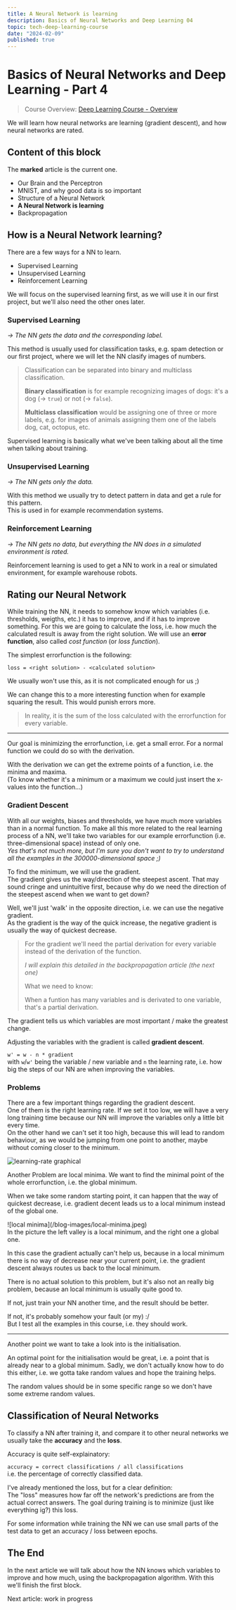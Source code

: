 ```yaml
---
title: A Neural Network is learning
description: Basics of Neural Networks and Deep Learning 04
topic: tech-deep-learning-course
date: "2024-02-09"
published: true
---
```


# Basics of Neural Networks and Deep Learning - Part 4

> Course Overview: [Deep Learning Course - Overview](/blog/deep-learning-course)

We will learn how neural networks are learning (gradient descent),
and how neural networks are rated.

## Content of this block
The **marked** article is the current one.

- Our Brain and the Perceptron
- MNIST, and why good data is so important
- Structure of a Neural Network
- **A Neural Network is learning**
- Backpropagation

## How is a Neural Network learning?

There are a few ways for a NN to learn.
 - Supervised Learning
 - Unsupervised Learning
 - Reinforcement Learning

We will focus on the supervised learning first, 
as we will use it in our first project, 
but we'll also need the other ones later.

### Supervised Learning

*-> The NN gets the data and the corresponding label.*

This method is usually used for classification tasks, 
e.g. spam detection or our first project, 
where we will let the NN clasify images of numbers.

> Classification can be separated into binary and multiclass classification.
>
> **Binary classification** is for example recognizing images of dogs:
> it's a dog (-> `true`) or not (-> `false`).
>
> **Multiclass classification** would be assigning one of three or more labels,
> e.g. for images of animals assigning them one of the labels dog, cat, octopus, etc.

Supervised learning is basically what we've been talking about all the time when talking about training.

### Unsupervised Learning

*-> The NN gets only the data.*

With this method we usually try to detect pattern in data 
and get a rule for this pattern.  
This is used in for example recommendation systems. 

### Reinforcement Learning

*-> The NN gets no data, but everything the NN does in a simulated environment is rated.*

Reinforcement learning is used to get a NN to work in a real or simulated environment,
for example warehouse robots.

## Rating our Neural Network

While training the NN, it needs to somehow know which variables (i.e. thresholds, weigths, etc.) it has to improve, 
and if it has to improve something.
For this we are going to calculate the loss,
i.e. how much the calculated result is away from the right solution.
We will use an **error function**, also called *cost function* (or *loss function*).

The simplest errorfunction is the following:

`loss = <right solution> - <calculated solution>`

We usually won't use this, as it is not complicated enough for us ;)

We can change this to a more interesting function when for example squaring the result.
This would punish errors more.

> In reality, it is the sum of the loss calculated with the errorfunction for every variable.

---

Our goal is minimizing the errorfunction, i.e. get a small error.
For a normal function we could do so with the derivation.

With the derivation we can get the extreme points of a function, 
i.e. the minima and maxima.  
(To know whether it's a minimum or a maximum we could just insert the x-values into the function...)

### Gradient Descent

With all our weights, biases and thresholds, we have much more variables than in a normal function.
To make all this more related to the real learning process of a NN, 
we'll take two variables for our example errorfunction (i.e. three-dimensional space)
instead of only one.  
*Yes that's not much more, but I'm sure you don't want to try to understand all the examples in the 300000-dimensional space ;)*

To find the minimum, we will use the gradient.  
The gradient gives us the way/direction of the steepest ascent.
That may sound cringe and unintuitive first, 
because why do we need the direction of the steepest ascend when we want to get down?

Well, we'll just 'walk' in the opposite direction, 
i.e. we can use the negative gradient.  
As the gradient is the way of the quick increase, the negative gradient is usually the way of quickest decrease.

> For the gradient we'll need the partial derivation for every variable instead of the derivation of the function.
>
> *I will explain this detailed in the backpropagation article (the next one)*
>
> What we need to know:
>
> When a funtion has many variables and is derivated to one variable, that's a partial derivation.

The gradient tells us which variables are most important / make the greatest change.

Adjusting the variables with the gradient is called **gradient descent**.

`w' = w - n * gradient`  
with `w`/`w'` being the variable / new variable and `n` the learning rate, 
i.e. how big the steps of our NN are when improving the variables.


### Problems

There are a few important things regarding the gradient descent.  
One of them is the right learning rate.
If we set it too low, we will have a very long training time 
because our NN will improve the variables only a little bit every time.  
On the other hand we can't set it too high, because this will lead to random behaviour, 
as we would be jumping from one point to another, 
maybe without coming closer to the minimum.

![learning-rate graphical](/blog-images/learning-rate.png)

Another Problem are local minima.
We want to find the minimal point of the whole errorfunction, i.e. the global minimum.

When we take some random starting point, it can happen that the way of quickest decrease, 
i.e. gradient decent leads us to a local minimum instead of the global one.

<div className="invert opacity-80">
![local minima](/blog-images/local-minima.jpeg)
</div>
In the picture the left valley is a local minimum, and the right one a global one.

In this case the gradient actually can't help us, 
because in a local minimum there is no way of decrease near your current point,
i.e. the gradient descent always routes us back to the local minimum.

There is no actual solution to this problem, but it's also not an really big problem,
because an local minimum is usually quite good to.

If not, just train your NN another time, and the result should be better.

If not, it's probably somehow your fault (or my) :/  
But I test all the examples in this course, i.e. they should work.

---

Another point we want to take a look into is the initialisation.

An optimal point for the initialisation would be great, 
i.e. a point that is already near to a global minimum.
Sadly, we don't actually know how to do this either, 
i.e. we gotta take random values and hope the training helps.

The random values should be in some specific range so we don't have some extreme random values.

## Classification of Neural Networks

To classify a NN after training it, 
and compare it to other neural networks we usually take the **accuracy** and the **loss**.

Accuracy is quite self-explainatory:

`accuracy = correct classifications / all classifications`  
i.e. the percentage of correctly classified data.

I've already mentioned the loss, but for a clear definition:  
The "loss" measures how far off the network's predictions are from the actual correct answers. 
The goal during training is to minimize (just like everything ig?) this loss.


For some information while training the NN we can use small parts of the test data 
to get an accuracy / loss between epochs.

## The End

In the next article we will talk about how the NN knows which variables to improve
and how much, using the backpropagation algorithm.
With this we'll finish the first block. 

Next article: work in progress